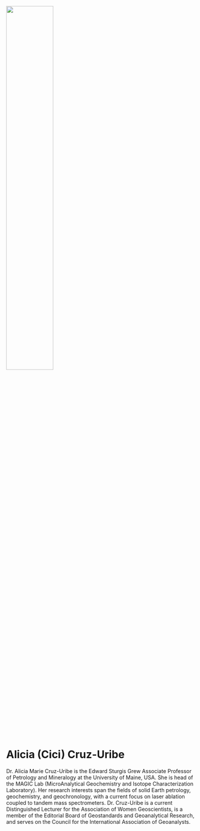 ![](figs/profile/cruz-uribe.jpg){fig-alt="Dr. Alicia (Cici) Cruz-Uribe " width="50%"}

# Alicia (Cici) Cruz-Uribe

Dr. Alicia Marie Cruz-Uribe is the Edward Sturgis Grew Associate Professor of Petrology and Mineralogy at the University of Maine, USA. She is head of the MAGIC Lab (MicroAnalytical Geochemistry and Isotope Characterization Laboratory). Her research interests span the fields of solid Earth petrology, geochemistry, and geochronology, with a current focus on laser ablation coupled to tandem mass spectrometers. Dr. Cruz-Uribe is a current Distinguished Lecturer for the Association of Women Geoscientists, is a member of the Editorial Board of Geostandards and Geoanalytical Research, and serves on the Council for the International Association of Geoanalysts. 

